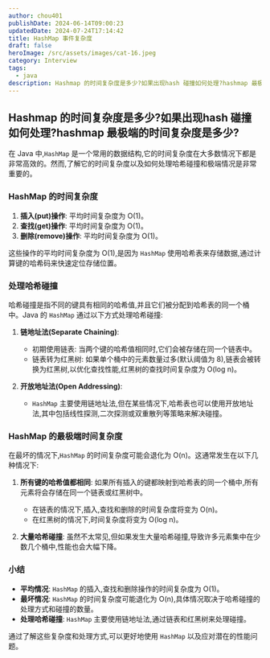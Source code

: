 ```yaml
---
author: chou401
publishDate: 2024-06-14T09:00:23
updatedDate: 2024-07-24T17:14:42
title: HashMap 事件复杂度
draft: false
heroImage: /src/assets/images/cat-16.jpeg
category: Interview
tags:
  - java
description: Hashmap 的时间复杂度是多少?如果出现hash 碰撞如何处理?hashmap 最极端的时间复杂度是多少?
---
```


## Hashmap 的时间复杂度是多少?如果出现hash 碰撞如何处理?hashmap 最极端的时间复杂度是多少?

在 Java 中,`HashMap` 是一个常用的数据结构,它的时间复杂度在大多数情况下都是非常高效的。然而,了解它的时间复杂度以及如何处理哈希碰撞和极端情况是非常重要的。

### HashMap 的时间复杂度

1. **插入(put)操作**: 平均时间复杂度为 O(1)。
2. **查找(get)操作**: 平均时间复杂度为 O(1)。
3. **删除(remove)操作**: 平均时间复杂度为 O(1)。

这些操作的平均时间复杂度为 O(1),是因为 `HashMap` 使用哈希表来存储数据,通过计算键的哈希码来快速定位存储位置。

### 处理哈希碰撞

哈希碰撞是指不同的键具有相同的哈希值,并且它们被分配到哈希表的同一个桶中。Java 的 `HashMap` 通过以下方式处理哈希碰撞:

1. **链地址法(Separate Chaining)**:

   - 初期使用链表: 当两个键的哈希值相同时,它们会被存储在同一个链表中。
   - 链表转为红黑树: 如果单个桶中的元素数量过多(默认阈值为 8),链表会被转换为红黑树,以优化查找性能,红黑树的查找时间复杂度为 O(log n)。

2. **开放地址法(Open Addressing)**:
   - `HashMap` 主要使用链地址法,但在某些情况下,哈希表也可以使用开放地址法,其中包括线性探测,二次探测或双重散列等策略来解决碰撞。

### HashMap 的最极端时间复杂度

在最坏的情况下,`HashMap` 的时间复杂度可能会退化为 O(n)。这通常发生在以下几种情况下:

1. **所有键的哈希值都相同**: 如果所有插入的键都映射到哈希表的同一个桶中,所有元素将会存储在同一个链表或红黑树中。

   - 在链表的情况下,插入,查找和删除的时间复杂度将变为 O(n)。
   - 在红黑树的情况下,时间复杂度将变为 O(log n)。

2. **大量哈希碰撞**: 虽然不太常见,但如果发生大量哈希碰撞,导致许多元素集中在少数几个桶中,性能也会大幅下降。

### 小结

- **平均情况**: `HashMap` 的插入,查找和删除操作的时间复杂度为 O(1)。
- **最坏情况**: `HashMap` 的时间复杂度可能退化为 O(n),具体情况取决于哈希碰撞的处理方式和碰撞的数量。
- **处理哈希碰撞**: `HashMap` 主要使用链地址法,通过链表和红黑树来处理碰撞。

通过了解这些复杂度和处理方式,可以更好地使用 `HashMap` 以及应对潜在的性能问题。
